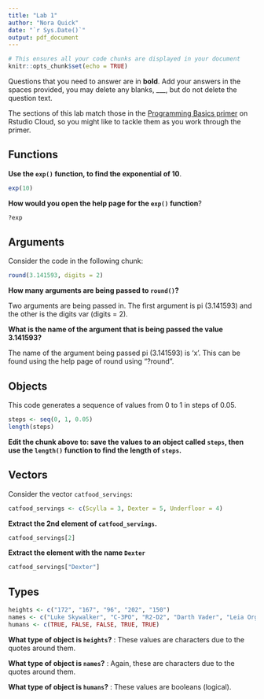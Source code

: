 ```yaml
---
title: "Lab 1"
author: "Nora Quick"
date: "`r Sys.Date()`"
output: pdf_document
---
```


```r
# This ensures all your code chunks are displayed in your document
knitr::opts_chunk$set(echo = TRUE)
```

Questions that you need to answer are in **bold**.  Add your answers in the spaces provided, you may delete any blanks, ___, but do not delete the question text.  

The sections of this lab match those in the [Programming Basics primer](https://rstudio.cloud/learn/primers/1.2) on Rstudio Cloud, so you might like to tackle them as you work through the primer.  

## Functions

**Use the `exp()` function, to find the exponential of 10**.
```r
exp(10)
```

**How would you open the help page for the `exp()` function**?
```r
?exp
```

## Arguments

Consider the code in the following chunk:
```r
round(3.141593, digits = 2)
```
**How many arguments are being passed to `round()`?**

Two arguments are being passed in. The first argument is pi (3.141593) and the other is the digits var (digits = 2).

**What is the name of the argument that is being passed the value 3.141593?** 

The name of the argument being passed pi (3.141593) is 'x'. This can be found using the help page of round using "?round".

## Objects

This code generates a sequence of values from 0 to 1 in steps of 0.05.
```r
steps <- seq(0, 1, 0.05)
length(steps)

```
**Edit the chunk above to: save the values to an object called `steps`, then use the `length()` function to find the length of `steps`.** 

## Vectors

Consider the vector `catfood_servings`:
```r
catfood_servings <- c(Scylla = 3, Dexter = 5, Underfloor = 4)
```

**Extract the 2nd element of `catfood_servings`.**
```r
catfood_servings[2]
```

**Extract the element with the name `Dexter`**
```r
catfood_servings["Dexter"]
```


## Types

```r
heights <- c("172", "167", "96", "202", "150")
names <- c("Luke Skywalker", "C-3PO", "R2-D2", "Darth Vader", "Leia Organa")
humans <- c(TRUE, FALSE, FALSE, TRUE, TRUE)
```

**What type of object is `heights`?** : These values are characters due to the quotes around them. 

**What type of object is `names`?** : Again, these are characters due to the quotes around them. 

**What type of object is `humans`?** : These values are booleans (logical).

